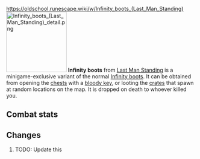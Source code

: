 https://oldschool.runescape.wiki/w/Infinity_boots_(Last_Man_Standing)
{{Infobox Item
|name = Infinity boots
|image = [[File:Infinity boots (Last Man Standing).png]]
|release = [[4 August]] [[2016]]
|update = Last Man Standing Beta and Splashing Restrictions  # TODO: Update this
|members = No
|quest = No
|tradeable = No
|placeholder = No
|equipable = Yes
|stackable = No
|noteable = Yes
|options = Wield, Drop   # TODO: Update this
|examine = Mystical boots.
|value = 10
|alchable = No
|weight = 0.453
|id = 27170
}}
[[File:Infinity boots (Last Man Standing) detail.png|160px|left]]
'''Infinity boots''' from [[Last Man Standing]] is a minigame-exclusive variant of the normal [[Infinity boots]]. It can be obtained from opening the [[Chest (Last Man Standing)|chests]] with a [[bloody key]], or looting the [[Crate (Last Man Standing)|crates]] that spawn at random locations on the map. It is dropped on death to whoever killed you.

==Combat stats==
{{Infobox Bonuses
|astab = 0
|aslash = 0
|acrush = 0
|amagic = 5
|arange = 0
|dstab = 0
|dslash = 0
|dcrush = 0
|dmagic = 5
|drange = 0
|str = 0
|rstr = 0
|mdmg = 0
|prayer = 0
|slot = feet
|image = [[File:Infinity boots equipped male.png|160px]]
|altimage = [[File:Infinity boots equipped female.png|160px]]
}}

==Changes==
# TODO: Update this
{{Subject changes header}}
{{Subject changes
|date = 4 August 2016
|update = Last Man Standing
|change = The item was made fully available with the release of Last Man Standing.
}}
{{Subject changes footer}}

{{Last Man Standing In-game Items}}